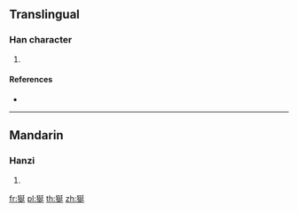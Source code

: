 {{character info/new}}
==Translingual==

===Han character===
{{Han char|rn=94|rad=犬|as=07|sn=10|four=42241|canj=KHNKM}}

# {{defn|Han|sort=犬07}}

====References====
* {{Han ref|kx=0712.050|dkj=20435|dj=1124.060|hdz=21344.150|uh=72FF|ud=29439|bh=D667|bd=54887}}

----

==Mandarin==

===Hanzi===
{{cmn-hanzi|pin=[[yán]] ([[yan2]])|wg=yen<sup>2</sup>}}

# {{defn|lang=cmn|sort=犬07}}

[[fr:狿]]
[[pl:狿]]
[[th:狿]]
[[zh:狿]]